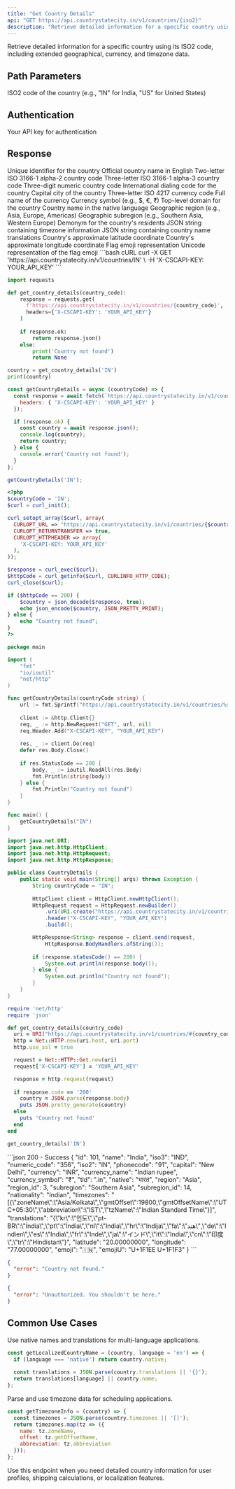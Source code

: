 ```yaml
---
title: "Get Country Details"
api: "GET https://api.countrystatecity.in/v1/countries/{iso2}"
description: "Retrieve detailed information for a specific country using its ISO2 code"
---
```


Retrieve detailed information for a specific country using its ISO2 code, including extended geographical, currency, and timezone data.

## Path Parameters

<ParamField path="iso2" type="string" required>
  ISO2 code of the country (e.g., "IN" for India, "US" for United States)
</ParamField>

## Authentication

<ParamField header="X-CSCAPI-KEY" type="string" required>
  Your API key for authentication
</ParamField>

## Response

<ResponseField name="id" type="integer">
  Unique identifier for the country
</ResponseField>

<ResponseField name="name" type="string">
  Official country name in English
</ResponseField>

<ResponseField name="iso2" type="string">
  Two-letter ISO 3166-1 alpha-2 country code
</ResponseField>

<ResponseField name="iso3" type="string">
  Three-letter ISO 3166-1 alpha-3 country code
</ResponseField>

<ResponseField name="numeric_code" type="string">
  Three-digit numeric country code
</ResponseField>

<ResponseField name="phonecode" type="string">
  International dialing code for the country
</ResponseField>

<ResponseField name="capital" type="string">
  Capital city of the country
</ResponseField>

<ResponseField name="currency" type="string">
  Three-letter ISO 4217 currency code
</ResponseField>

<ResponseField name="currency_name" type="string">
  Full name of the currency
</ResponseField>

<ResponseField name="currency_symbol" type="string">
  Currency symbol (e.g., $, €, ₹)
</ResponseField>

<ResponseField name="tld" type="string">
  Top-level domain for the country
</ResponseField>

<ResponseField name="native" type="string">
  Country name in the native language
</ResponseField>

<ResponseField name="region" type="string">
  Geographic region (e.g., Asia, Europe, Americas)
</ResponseField>

<ResponseField name="subregion" type="string">
  Geographic subregion (e.g., Southern Asia, Western Europe)
</ResponseField>

<ResponseField name="nationality" type="string">
  Demonym for the country's residents
</ResponseField>

<ResponseField name="timezones" type="string">
  JSON string containing timezone information
</ResponseField>

<ResponseField name="translations" type="string">
  JSON string containing country name translations
</ResponseField>

<ResponseField name="latitude" type="string">
  Country's approximate latitude coordinate
</ResponseField>

<ResponseField name="longitude" type="string">
  Country's approximate longitude coordinate
</ResponseField>

<ResponseField name="emoji" type="string">
  Flag emoji representation
</ResponseField>

<ResponseField name="emojiU" type="string">
  Unicode representation of the flag emoji
</ResponseField>

<RequestExample>
```bash cURL
curl -X GET 'https://api.countrystatecity.in/v1/countries/IN' \
  -H 'X-CSCAPI-KEY: YOUR_API_KEY'
```

```python Python
import requests

def get_country_details(country_code):
    response = requests.get(
      f'https://api.countrystatecity.in/v1/countries/{country_code}',
      headers={'X-CSCAPI-KEY': 'YOUR_API_KEY'}
    )
    
    if response.ok:
        return response.json()
    else:
        print('Country not found')
        return None

country = get_country_details('IN')
print(country)
```

```javascript JavaScript
const getCountryDetails = async (countryCode) => {
  const response = await fetch(`https://api.countrystatecity.in/v1/countries/${countryCode}`, {
    headers: { 'X-CSCAPI-KEY': 'YOUR_API_KEY' }
  });

  if (response.ok) {
    const country = await response.json();
    console.log(country);
    return country;
  } else {
    console.error('Country not found');
  }
};

getCountryDetails('IN');
```

```php PHP
<?php
$countryCode = 'IN';
$curl = curl_init();

curl_setopt_array($curl, array(
  CURLOPT_URL => "https://api.countrystatecity.in/v1/countries/{$countryCode}",
  CURLOPT_RETURNTRANSFER => true,
  CURLOPT_HTTPHEADER => array(
    'X-CSCAPI-KEY: YOUR_API_KEY'
  ),
));

$response = curl_exec($curl);
$httpCode = curl_getinfo($curl, CURLINFO_HTTP_CODE);
curl_close($curl);

if ($httpCode == 200) {
    $country = json_decode($response, true);
    echo json_encode($country, JSON_PRETTY_PRINT);
} else {
    echo "Country not found";
}
?>
```

```go Go
package main

import (
    "fmt"
    "io/ioutil"
    "net/http"
)

func getCountryDetails(countryCode string) {
    url := fmt.Sprintf("https://api.countrystatecity.in/v1/countries/%s", countryCode)
    
    client := &http.Client{}
    req, _ := http.NewRequest("GET", url, nil)
    req.Header.Add("X-CSCAPI-KEY", "YOUR_API_KEY")
    
    res, _ := client.Do(req)
    defer res.Body.Close()
    
    if res.StatusCode == 200 {
        body, _ := ioutil.ReadAll(res.Body)
        fmt.Println(string(body))
    } else {
        fmt.Println("Country not found")
    }
}

func main() {
    getCountryDetails("IN")
}
```

```java Java
import java.net.URI;
import java.net.http.HttpClient;
import java.net.http.HttpRequest;
import java.net.http.HttpResponse;

public class CountryDetails {
    public static void main(String[] args) throws Exception {
        String countryCode = "IN";
        
        HttpClient client = HttpClient.newHttpClient();
        HttpRequest request = HttpRequest.newBuilder()
            .uri(URI.create("https://api.countrystatecity.in/v1/countries/" + countryCode))
            .header("X-CSCAPI-KEY", "YOUR_API_KEY")
            .build();

        HttpResponse<String> response = client.send(request,
            HttpResponse.BodyHandlers.ofString());
            
        if (response.statusCode() == 200) {
            System.out.println(response.body());
        } else {
            System.out.println("Country not found");
        }
    }
}
```

```ruby Ruby
require 'net/http'
require 'json'

def get_country_details(country_code)
  uri = URI("https://api.countrystatecity.in/v1/countries/#{country_code}")
  http = Net::HTTP.new(uri.host, uri.port)
  http.use_ssl = true

  request = Net::HTTP::Get.new(uri)
  request['X-CSCAPI-KEY'] = 'YOUR_API_KEY'

  response = http.request(request)
  
  if response.code == '200'
    country = JSON.parse(response.body)
    puts JSON.pretty_generate(country)
  else
    puts 'Country not found'
  end
end

get_country_details('IN')
```
</RequestExample>

<ResponseExample>
```json 200 - Success
{
  "id": 101,
  "name": "India",
  "iso3": "IND",
  "numeric_code": "356",
  "iso2": "IN",
  "phonecode": "91",
  "capital": "New Delhi",
  "currency": "INR",
  "currency_name": "Indian rupee",
  "currency_symbol": "₹",
  "tld": ".in",
  "native": "भारत",
  "region": "Asia",
  "region_id": 3,
  "subregion": "Southern Asia",
  "subregion_id": 14,
  "nationality": "Indian",
  "timezones": "[{\"zoneName\":\"Asia/Kolkata\",\"gmtOffset\":19800,\"gmtOffsetName\":\"UTC+05:30\",\"abbreviation\":\"IST\",\"tzName\":\"Indian Standard Time\"}]",
  "translations": "{\"kr\":\"인도\",\"pt-BR\":\"Índia\",\"pt\":\"Índia\",\"nl\":\"India\",\"hr\":\"Indija\",\"fa\":\"هند\",\"de\":\"Indien\",\"es\":\"India\",\"fr\":\"Inde\",\"ja\":\"インド\",\"it\":\"India\",\"cn\":\"印度\",\"tr\":\"Hindistan\"}",
  "latitude": "20.00000000",
  "longitude": "77.00000000",
  "emoji": "🇮🇳",
  "emojiU": "U+1F1EE U+1F1F3"
}
```

```json 404 - Not Found
{
  "error": "Country not found."
}
```

```json 401 - Unauthorized
{
  "error": "Unauthorized. You shouldn't be here."
}
```
</ResponseExample>

## Common Use Cases

<AccordionGroup>
<Accordion title="Localization and Translations">
  Use native names and translations for multi-language applications.
  
  ```javascript
  const getLocalizedCountryName = (country, language = 'en') => {
    if (language === 'native') return country.native;
    
    const translations = JSON.parse(country.translations || '{}');
    return translations[language] || country.name;
  };
  ```
</Accordion>

<Accordion title="Timezone Information">
  Parse and use timezone data for scheduling applications.
  
  ```javascript
  const getTimezoneInfo = (country) => {
    const timezones = JSON.parse(country.timezones || '[]');
    return timezones.map(tz => ({
      name: tz.zoneName,
      offset: tz.gmtOffsetName,
      abbreviation: tz.abbreviation
    }));
  };
  ```
</Accordion>
</AccordionGroup>

<Tip>
Use this endpoint when you need detailed country information for user profiles, shipping calculations, or localization features.
</Tip>
